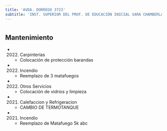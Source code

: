 ```yaml
---
title: 'AVDA. DORREGO 3723'
subtitle: 'INST. SUPERIOR DEL PROF. DE EDUCACIÓN INICIAL SARA CHAMBERLAIN DE ECCLESTON - JIC MITRE'
---
```


#


## Mantenimiento

*  (2022) Carpinterías 
    + Colocación de protección barandas

*  (2022) Incendio 
    + Reemplazo de 3 matafuegos

*  (2022) Otros Servicios 
    + Colocación de vidrios y limpieza

*  (2021) Calefaccion y Refrigeracion 
    + CAMBIO DE TERMOTANQUE

*  (2021) Incendio 
    + Reemplazo de Matafuego 5k abc



